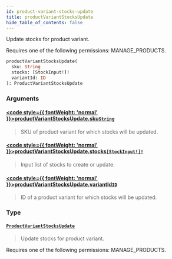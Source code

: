 ```yaml
---
id: product-variant-stocks-update
title: productVariantStocksUpdate
hide_table_of_contents: false
---
```








Update stocks for product variant. 

Requires one of the following permissions: MANAGE_PRODUCTS.

```graphql
productVariantStocksUpdate(
  sku: String
  stocks: [StockInput!]!
  variantId: ID
): ProductVariantStocksUpdate
```


### Arguments

#### [<code style={{ fontWeight: 'normal' }}>productVariantStocksUpdate.<b>sku</b></code>](#)<Bullet />[`String`](../../../developer/api-reference/scalars/string) <Badge class="secondary" text="scalar"/>
> SKU of product variant for which stocks will be updated.
> 

#### [<code style={{ fontWeight: 'normal' }}>productVariantStocksUpdate.<b>stocks</b></code>](#)<Bullet />[`[StockInput!]!`](../../../developer/api-reference/inputs/stock-input) <Badge class="secondary" text="non-null"/> <Badge class="secondary" text="input"/>
> Input list of stocks to create or update.
> 

#### [<code style={{ fontWeight: 'normal' }}>productVariantStocksUpdate.<b>variantId</b></code>](#)<Bullet />[`ID`](../../../developer/api-reference/scalars/id) <Badge class="secondary" text="scalar"/>
> ID of a product variant for which stocks will be updated.
> 

### Type

#### [`ProductVariantStocksUpdate`](../../../developer/api-reference/objects/product-variant-stocks-update) <Badge class="secondary" text="object"/>
> Update stocks for product variant. 

Requires one of the following permissions: MANAGE_PRODUCTS.
> 





